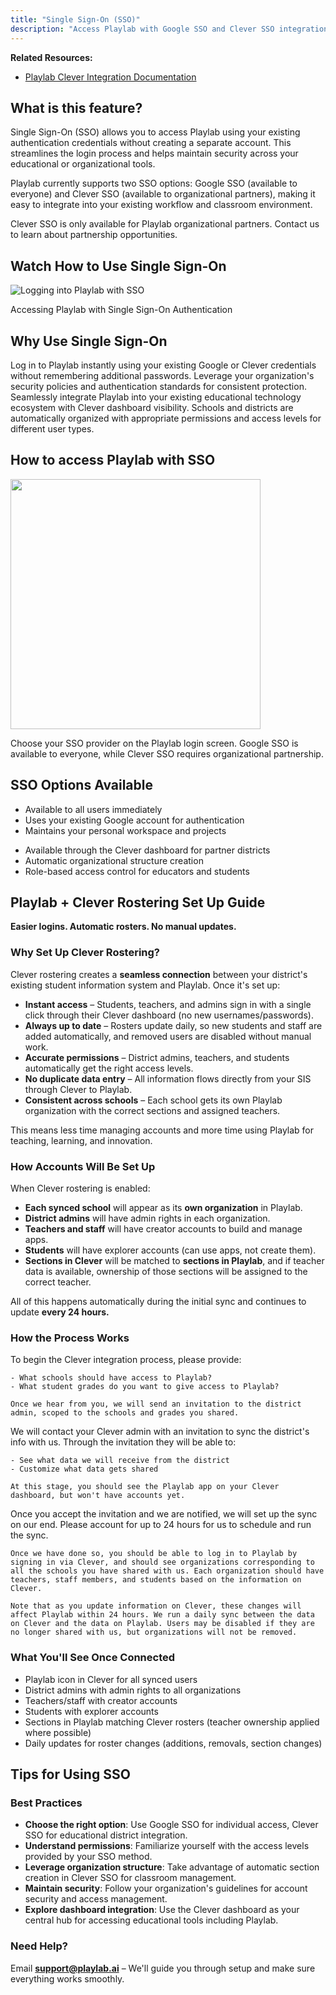 ```yaml
---
title: "Single Sign-On (SSO)"
description: "Access Playlab with Google SSO and Clever SSO integration"
---
```


**Related Resources:**

- [Playlab Clever Integration Documentation](https://docs.google.com/document/d/18BMA9FlhQ-gXMXWoVUQ_P8MRAfsAo6IB0vK2TqRMhD8/edit?tab=t.0)

## <Icon icon="key" size={24} /> What is this feature?

Single Sign-On (SSO) allows you to access Playlab using your existing authentication credentials without creating a separate account. This streamlines the login process and helps maintain security across your educational or organizational tools.

Playlab currently supports two SSO options: Google SSO (available to everyone) and Clever SSO (available to organizational partners), making it easy to integrate into your existing workflow and classroom environment.

<Warning>
  Clever SSO is only available for Playlab organizational partners. Contact us to learn about partnership opportunities.
</Warning>

## <Icon icon="circle-arrow-right" size={24} /> Watch How to Use Single Sign-On

<div className="flex justify-center">
  <div>
    <img
      src="/images/sso.gif"
      alt="Logging into Playlab with SSO"
      className="border border-gray-300 rounded-md shadow-sm"
      style={{ width: "75%", height: "auto" }}
    />
    <p className="text-center text-sm text-gray-600 mt-2">
      Accessing Playlab with Single Sign-On Authentication
    </p>
  </div>
</div>

## <Icon icon="lightbulb" size={24} /> Why Use Single Sign-On

<Steps>
  <Step title="Streamlined access">
    Log in to Playlab instantly using your existing Google or Clever credentials without remembering additional passwords.
  </Step>
  <Step title="Enhanced security">
    Leverage your organization's security policies and authentication standards for consistent protection.
  </Step>
  <Step title="Classroom integration">
    Seamlessly integrate Playlab into your existing educational technology ecosystem with Clever dashboard visibility.
  </Step>
  <Step title="Automatic organization">
    Schools and districts are automatically organized with appropriate permissions and access levels for different user types.
  </Step>
</Steps>

## <Icon icon="circle-arrow-right" size={24} /> How to access Playlab with SSO

<img
  width="400"
  src="/images/SSO.png"
  className="border border-gray-300 rounded-md shadow-sm"
/>

Choose your SSO provider on the Playlab login screen. Google SSO is available to everyone, while Clever SSO requires organizational partnership.

## <Icon icon="thought-bubble" size={24} /> SSO Options Available

<div className="grid grid-cols-1 md:grid-cols-2 gap-6">
  <Card title="Google SSO - Universal Access" icon="google">
    <div className="mb-4" />
    <ul>
      <li>Available to all users immediately</li>
      <li>Uses your existing Google account for authentication</li>
      <li>Maintains your personal workspace and projects</li>
    </ul>
  </Card>

  <Card title="Clever SSO - Playlab Partners" icon="graduation-cap">
    <div className="mb-4" />
    <ul>
      <li>Available through the Clever dashboard for partner districts</li>
      <li>Automatic organizational structure creation</li>
      <li>Role-based access control for educators and students</li>
    </ul>
  </Card>
</div>

## <Icon icon="building" size={24} /> Playlab + Clever Rostering Set Up Guide

**Easier logins. Automatic rosters. No manual updates.**

### Why Set Up Clever Rostering?

Clever rostering creates a **seamless connection** between your district's existing student information system and Playlab. Once it's set up:

- **Instant access** – Students, teachers, and admins sign in with a single click through their Clever dashboard (no new usernames/passwords).
- **Always up to date** – Rosters update daily, so new students and staff are added automatically, and removed users are disabled without manual work.
- **Accurate permissions** – District admins, teachers, and students automatically get the right access levels.
- **No duplicate data entry** – All information flows directly from your SIS through Clever to Playlab.
- **Consistent across schools** – Each school gets its own Playlab organization with the correct sections and assigned teachers.

This means less time managing accounts and more time using Playlab for teaching, learning, and innovation.

### How Accounts Will Be Set Up

When Clever rostering is enabled:

- **Each synced school** will appear as its **own organization** in Playlab.
- **District admins** will have admin rights in each organization.
- **Teachers and staff** will have creator accounts to build and manage apps.
- **Students** will have explorer accounts (can use apps, not create them).
- **Sections in Clever** will be matched to **sections in Playlab**, and if teacher data is available, ownership of those sections will be assigned to the correct teacher.

All of this happens automatically during the initial sync and continues to update **every 24 hours.**

### How the Process Works

<Steps>
  <Step title="Info We Need to Get Started">
    To begin the Clever integration process, please provide:

    - What schools should have access to Playlab?
    - What student grades do you want to give access to Playlab?

    Once we hear from you, we will send an invitation to the district admin, scoped to the schools and grades you shared.
  </Step>
  <Step title="Accept Our Invitation to Your District">
    We will contact your Clever admin with an invitation to sync the district's info with us. Through the invitation they will be able to:

    - See what data we will receive from the district
    - Customize what data gets shared

    At this stage, you should see the Playlab app on your Clever dashboard, but won't have accounts yet.
  </Step>
  <Step title="Sync and Test">
    Once you accept the invitation and we are notified, we will set up the sync on our end. Please account for up to 24 hours for us to schedule and run the sync.

    Once we have done so, you should be able to log in to Playlab by signing in via Clever, and should see organizations corresponding to all the schools you have shared with us. Each organization should have teachers, staff members, and students based on the information on Clever.

    Note that as you update information on Clever, these changes will affect Playlab within 24 hours. We run a daily sync between the data on Clever and the data on Playlab. Users may be disabled if they are no longer shared with us, but organizations will not be removed.
  </Step>
</Steps>

### What You'll See Once Connected

- Playlab icon in Clever for all synced users
- District admins with admin rights to all organizations
- Teachers/staff with creator accounts
- Students with explorer accounts
- Sections in Playlab matching Clever rosters (teacher ownership applied where possible)
- Daily updates for roster changes (additions, removals, section changes)

## <Icon icon="thumbs-up" size={24} /> Tips for Using SSO

### Best Practices

- **Choose the right option**: Use Google SSO for individual access, Clever SSO for educational district integration.
- **Understand permissions**: Familiarize yourself with the access levels provided by your SSO method.
- **Leverage organization structure**: Take advantage of automatic section creation in Clever SSO for classroom management.
- **Maintain security**: Follow your organization's guidelines for account security and access management.
- **Explore dashboard integration**: Use the Clever dashboard as your central hub for accessing educational tools including Playlab.

### Need Help?

Email [**support@playlab.ai**](mailto:support@playlab.ai) – We'll guide you through setup and make sure everything works smoothly.